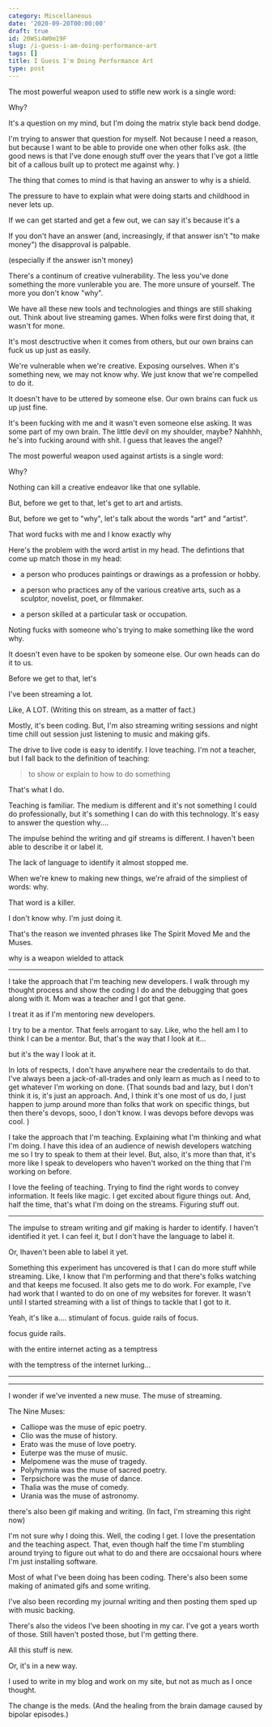 ```yaml
---
category: Miscellaneous
date: '2020-09-20T00:00:00'
draft: true
id: 20WSi4W0m19F
slug: /i-guess-i-am-doing-performance-art
tags: []
title: I Guess I'm Doing Performance Art
type: post
---
```


The most powerful weapon used to stifle new work is a single word:

Why?









It's a question on my mind, but I'm doing the matrix style back bend dodge. 





I'm trying to answer that question for myself. Not because I need a reason, but because I want to be able to provide one when other folks ask. (the good news is that I've done enough stuff over the years that I've got a little bit of a callous built up to protect me against why. )

The thing that comes to mind is that having an answer to why is a shield. 




The pressure to have to explain what were doing starts and childhood in never lets up. 


If we can get started and get a few out, we can say it's because it's a


If you don't have an answer (and, increasingly, if that answer isn't "to make money") the disapproval is palpable. 







(especially if the answer isn't money)



There's a continum of creative vulnerability. The less you've done something the more vunlerable you are. The more unsure of yourself. The more you don't know "why". 

We have all these new tools and technologies and things are still shaking out. Think about live streaming games. When folks were first doing that, it wasn't for mone. 



It's most desctructive when it comes from others, but our own brains can fuck us up just as easily. 




We're vulnerable when we're creative. Exposing ourselves. When it's something new, we may not know why. We just know that we're compelled to do it. 








It doesn't have to be uttered by someone else. Our own brains can fuck us up just fine. 






It's been fucking with me and it wasn't even someone else asking. It was some part of my own brain. The little devil on my shoulder, maybe? Nahhhh, he's into fucking around with shit. I guess that leaves the angel? 












The most powerful weapon used against artists is a single word:

Why?









Nothing can kill a creative endeavor like that one syllable.

But, before we get to that, let's get to art and artists. 






But, before we get to "why", let's talk about the words "art" and "artist". 




That word fucks with me and I know exactly why


Here's the problem with the word artist in my head. The defintions that come up match those in my head:

- a person who produces paintings or drawings as a profession or hobby.

- a person who practices any of the various creative arts, such as a sculptor, novelist, poet, or filmmaker.

- a person skilled at a particular task or occupation.





Noting fucks with someone who's trying to make something like the word why.




It doesn't even have to be spoken by someone else. Our own heads can do it to us. 













Before we get to that, let's 



I've been streaming a lot. 

Like, A LOT. (Writing this on stream, as a matter of fact.)

Mostly, it's been coding. But, I'm also streaming writing sessions and night time chill out session just listening to music and making gifs. 

The drive to live code is easy to identify. I love teaching. I'm not a teacher, but I fall back to the definition of teaching:

> to show or explain to how to do something

That's what I do. 

Teaching is familiar. The medium is different and it's not something I could do professionally, but it's something I can do with this technology. It's easy to answer the question why....




The impulse behind the writing and gif streams is different. I haven't been able to describe it or label it. 


The lack of language to identify it almost stopped me. 

When we're knew to making new things, we're afraid of the simpliest of words: why. 

That word is a killer. 

I don't know why. I'm just doing it. 

That's the reason we invented phrases like The Spirit Moved Me and the Muses. 








why is a weapon wielded to attack







---









I take the approach that I'm teaching new developers. I walk through my thought process and show the coding I do and the debugging that goes along with it. Mom was a teacher and I got that gene. 






I treat it as if I'm mentoring new developers. 





I try to be a mentor. That feels arrogant to say. Like, who the hell am I to think I can be a mentor. But, that's the way that I look at it... 




 but it's the way I look at it. 



In lots of respects, I don't have anywhere near the credentails to do that. I've always been a jack-of-all-trades and only learn as much as I need to to get whatever I'm working on done. (That sounds bad and lazy, but I don't think it is, it's just an approach. And, I think it's one most of us do, I just happen to jump around more than folks that work on specific things, but then there's devops, sooo, I don't know. I was devops before devops was cool. )




I take the approach that I'm teaching. Explaining what I'm thinking and what I'm doing. I have this idea of an audience of newish developers watching me so I try to speak to them at their level. But, also, it's more than that, it's more like I speak to developers who haven't worked on the thing that I'm working on before. 


I love the feeling of teaching. Trying to find the right words to convey information. It feels like magic. I get excited about figure things out. And, half the time, that's what I'm doing on the streams. Figuring stuff out. 



---




The impulse to stream writing and gif making is harder to identify. I haven't identified it yet. I can feel it, but I don't have the language to label it. 


Or, Ihaven't been able to label it yet. 



Something this experiment has uncovered is that I can do more stuff while streaming. Like, I know that I'm performing and that there's folks watching and that keeps me focused. It also gets me to do work. For example, I've had work that I wanted to do on one of my websites for forever. It wasn't until I started streaming with a list of things to tackle that I got to it. 

Yeah, it's like a.... stimulant of focus. guide rails of focus. 

focus guide rails. 

with the entire internet acting as a temptress 

with the temptress of the internet lurking...




---




---



I wonder if we've invented a new muse. The muse of streaming. 

The Nine Muses:

- Calliope was the muse of epic poetry.
- Clio was the muse of history.
- Erato was the muse of love poetry.
- Euterpe was the muse of music.
- Melpomene was the muse of tragedy.
- Polyhymnia was the muse of sacred poetry.
- Terpsichore was the muse of dance.
- Thalia was the muse of comedy.
- Urania was the muse of astronomy.





there's also been gif making and writing. (In fact, I'm streaming this right now)

I'm not sure why I doing this. Well, the coding I get. I love the presentation and the teaching aspect. That, even though half the time I'm stumbling around trying to figure out what to do and there are occsaional hours where I'm just installing software. 



Most of what I've been doing has been coding. There's also been some making of animated gifs and some writing.

I've also been recording my journal writing and then posting them sped up with music backing. 

There's also the videos I've been shooting in my car. I've got a years worth of those. Still haven't posted those, but I'm getting there. 

All this stuff is new. 

Or, it's in a new way. 

I used to write in my blog and work on my site, but not as much as I once thought. 

The change is the meds. (And the healing from the brain damage caused by bipolar episodes.)